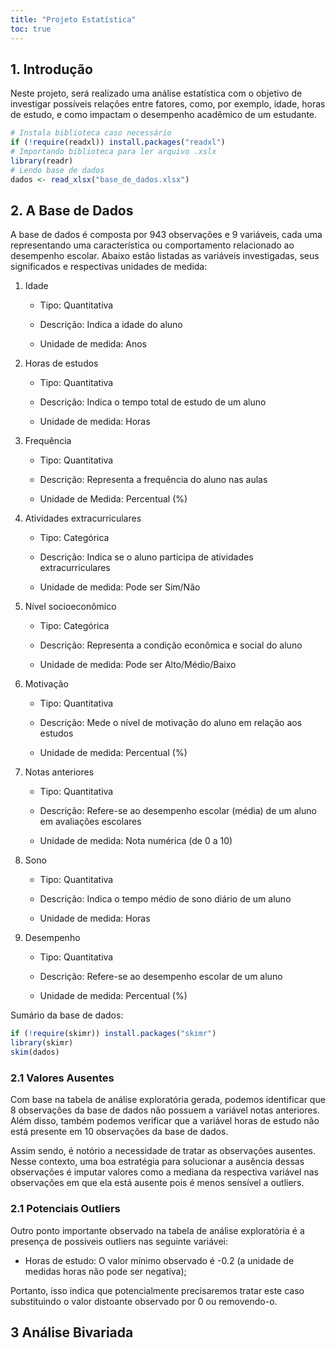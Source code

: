 ```yaml
---
title: "Projeto Estatística"
toc: true
---
```


## 1. Introdução

Neste projeto, será realizado uma análise estatística com o objetivo de investigar possíveis relações entre fatores, como, por exemplo, idade, horas de estudo, e como impactam o desempenho acadêmico de um estudante.

```r
# Instala biblioteca caso necessário 
if (!require(readxl)) install.packages("readxl") 
# Importando biblioteca para ler arquivo .xslx 
library(readr) 
# Lendo base de dados 
dados <- read_xlsx("base_de_dados.xlsx")
```

## 2. A Base de Dados

A base de dados é composta por 943 observações e 9 variáveis, cada uma representando uma característica ou comportamento relacionado ao desempenho escolar. Abaixo estão listadas as variáveis investigadas, seus significados e respectivas unidades de medida:

1.  Idade

    -   Tipo: Quantitativa

    -   Descrição: Indica a idade do aluno

    -   Unidade de medida: Anos

2.  Horas de estudos

    -   Tipo: Quantitativa

    -   Descrição: Indica o tempo total de estudo de um aluno

    -   Unidade de medida: Horas

3.  Frequência

    -   Tipo: Quantitativa

    -   Descrição: Representa a frequência do aluno nas aulas

    -   Unidade de Medida: Percentual (%)

4.  Atividades extracurriculares

    -   Tipo: Categórica

    -   Descrição: Indica se o aluno participa de atividades extracurriculares

    -   Unidade de medida: Pode ser Sim/Não

5.  Nível socioeconômico

    -   Tipo: Categórica

    -   Descrição: Representa a condição econômica e social do aluno

    -   Unidade de medida: Pode ser Alto/Médio/Baixo

6.  Motivação

    -   Tipo: Quantitativa

    -   Descrição: Mede o nível de motivação do aluno em relação aos estudos

    -   Unidade de medida: Percentual (%)

7.  Notas anteriores

    -   Tipo: Quantitativa

    -   Descrição: Refere-se ao desempenho escolar (média) de um aluno em avaliações escolares

    -   Unidade de medida: Nota numérica (de 0 a 10)

8.  Sono

    -   Tipo: Quantitativa

    -   Descrição: Indica o tempo médio de sono diário de um aluno

    -   Unidade de medida: Horas

9.  Desempenho

    -   Tipo: Quantitativa

    -   Descrição: Refere-se ao desempenho escolar de um aluno

    -   Unidade de medida: Percentual (%)

Sumário da base de dados:

```r
if (!require(skimr)) install.packages("skimr")
library(skimr)
skim(dados)

```

### 2.1 Valores Ausentes

Com base na tabela de análise exploratória gerada, podemos identificar que 8 observações da base de dados não possuem a variável notas anteriores. Além disso, também podemos verificar que a variável horas de estudo não está presente em 10 observações da base de dados.

Assim sendo, é notório a necessidade de tratar as observações ausentes. Nesse contexto, uma boa estratégia para solucionar a ausência dessas observações é imputar valores como a mediana da respectiva variável nas observações em que ela está ausente pois é menos sensível a outliers.

### 2.1 Potenciais Outliers

Outro ponto importante observado na tabela de análise exploratória é a presença de possíveis outliers nas seguinte variávei:

-   Horas de estudo: O valor mínimo observado é -0.2 (a unidade de medidas horas não pode ser negativa);

Portanto, isso indica que potencialmente precisaremos tratar este caso substituindo o valor distoante observado por 0 ou removendo-o.

## 3 Análise Bivariada
